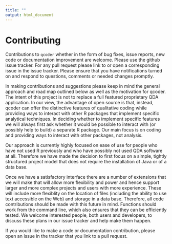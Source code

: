 ```yaml
---
title: ""
output: html_document
---
```


# Contributing

Contributions to `qcoder` whether in the form of bug fixes, issue reports, new
code or documentation improvement are welcome. Please use the github issue
tracker. For any pull request please link to or open a corresponding issue in the
issue tracker. Please ensure that you have notifications turned on and respond to
questions, comments or needed changes promptly.

In making contributions and suggestions please keep in mind the general approach
and road map outlined below as well as the motivation for qcoder. The intent
of this project is not to replace a full featured proprietary QDA application.
In our view, the advantage of open source is that, instead, qcoder can offer
the distinctive features of qualitative coding while providing ways to 
interact with other R packages that implement specific analytical techniques.
In deciding whether to implement specific features we will always first
ask whether it would be possible to interact with (or possibly help to build)
a separate R package. Our main focus is on coding and providing ways to
interact with other packages, not analysis.

Our approach is currently highly focused on ease of use for 
people who have not used R previously and who have possibly 
not used QDA software at all.  Therefore
we have made the decision to first focus on a simple, tightly structured 
project model that does not require the installation of Java or of a data base.

Once we have a satisfactory interface there are a number of extensions that
we will make that will allow more flexibility and power and hence support 
larger and more complex projects and users with more experience.  These will
include more flexiblity on the location of files (including the ability to
use text accessible on the Web) and storage in a data base. Therefore, all
code contributions should be made with this future in mind.  Functions should
work from the command line, which also ensures that they can be efficiently
tested. We welcome interested people, both users and developers, to discuss
these plans in our issue tracker and help make them happen.

If you would like to make a code or documentation contribution, please open
an issue in the tracker that you link to a pull request. 

